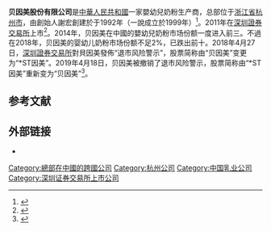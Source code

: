{{Infobox company
| name = 贝因美
| income_year = 
| num_employees_year = 
| key_people = 
| products = 
| services = 
| revenue = 
| assets_year = 
| operating_income = 
| net_income = 
| num_locations = 
| revenue_year = 
| assets = 
| equity_year = 
| equity = 
| owner = 
| parent = 
| subsid = 
| homepage = {{url|http://www.beingmate.com}}
| num_employees = 
| locations = 
| logo = 
| image_caption = 
| logo_size = 
| logo_alt = 
| logo_caption = 
| logo_padding = 
| image = 
| image_size = 
| image_alt = 
| type = [[上市公司|上市公司]]
| area_served = 
| traded_as = {{SZSE|002570}}
| industry = 
| foundation = 1992
| founder = 
| former_name = 
| location = 
| hq_location_city = 杭州
| hq_location_country = 中華人民共和國
| footnotes = 
}}'''贝因美股份有限公司'''是[[中華人民共和國|中華人民共和國]]一家嬰幼兒奶粉生产商，总部位于[[浙江省|浙江省]][[杭州市|杭州市]]，由創始人謝宏創建於于1992年（一說成立於1999年）<ref>{{Cite news|url=http://finance.sina.com.cn/stock/s/2017-09-21/doc-ifymenmt6003322.shtml|title=Dà bài jú:"Guó chǎn nǎi fěn dì yī pǐn pái" bèi yīn měi yǔn luò jì|script-title=zh:大败局：“国产奶粉第一品牌”贝因美陨落记|trans-title=Defeated: The story of how "the first brand of domestic milk powder", Beingmate falls|work=[[Sina_Corp|Sina]] Finance|language=zh-cn|date=21 September 2017|accessdate=1 November 2017|author={{lang|zh|维尼熊}}|archive-date=2018-12-15|archive-url=https://web.archive.org/web/20181215122201/http://finance.sina.com.cn/stock/s/2017-09-21/doc-ifymenmt6003322.shtml|dead-url=no}}</ref>。2011年在[[深圳证券交易所|深圳證券交易所]]上市<ref>{{Cite web|title=贝因美能否重回国产奶粉C位？|url=http://www.xinhuanet.com/finance/2018-11/20/c_1123739468.htm|accessdate=|author=扬子晚报|date=|format=|publisher=|language=}}</ref>。2014年，贝因美在中國的嬰幼兒奶粉市场份额一度进入前三。不過在2018年，贝因美的婴幼儿奶粉市场份额不足2%，已跌出前十。2018年4月27日，[[深圳证券交易所|深圳證券交易所]]對貝因美發佈“退市风险警示”，股票简称由“贝因美”变更为“*ST因美”。2019年4月18日，贝因美被撤销了退市风险警示，股票简称由“*ST因美”重新变为“贝因美”<ref>{{Cite web|title=贝因美：婴幼儿奶粉将不再是贝因美的未来|url=https://finance.sina.com.cn/chanjing/cyxw/2020-11-02/doc-iiznctkc9117223.shtml|accessdate=|author=北京商报|date=|format=|publisher=|language=}}</ref>。

== 参考文献 ==
{{Reflist}}

== 外部链接 ==

* {{Official website|http://www.beingmate.com}} 
[[Category:總部在中國的跨國公司|Category:總部在中國的跨國公司]]
[[Category:杭州公司|Category:杭州公司]]
[[Category:中国乳业公司|Category:中国乳业公司]]
[[Category:深圳证券交易所上市公司|Category:深圳证券交易所上市公司]]